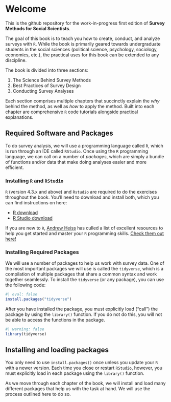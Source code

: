 <style>
  body {
  background-image: ("smss-hex.png");
  background-size: cover;
  background-repeat: no-repeat;
}
  
</style>

# Welcome {.unnumbered}

This is the github repository for the work-in-progress first edition of **Survey Methods for Social Scientists**. 

The goal of this book is to teach you how to create, conduct, and analyze surveys with `R`. While the book is primarily geared towards undergraduate students in the social sciences (political science, psychology, sociology, economics, etc.), the practical uses for this book can be extended to any discipline. 

The book is divided into three sections:

1. The Science Behind Survey Methods
2. Best Practices of Survey Design
3. Conducting Survey Analyses

Each section comprises multiple chapters that succinctly explain the _why_ behind the method, as well as _how_ to apply the method. Built into each chapter are comprehensive `R` code tutorials alongside practical explanations.

## Required Software and Packages

To do survey analysis, we will use a programming language called `R`, which is run through an IDE called `RStudio`. Once using the `R` programming language, we can call on a number of _packages_, which are simply a bundle of functions and/or data that make doing analyses easier and more efficient. 

### Installing `R` and `RStudio`

`R` (version 4.3.x and above) and `Rstudio` are required to do the exercises throughout the book. You'll need to download and install both, which you can find instructions on here:

- [R download](https://cran.r-project.org/)
- [R Studio download](https://posit.co/download/rstudio-desktop/)

If you are new to `R`, [Andrew Heiss](https://www.andrewheiss.com/) has culled a list of excellent resources to help you get started and master your `R` programming skills. [Check them out here!](https://datavizs22.classes.andrewheiss.com/resource/r/)


### Installing Required Packages
We will use a number of packages to help us work with survey data. One of the most important packages we will use is called the `tidyverse`, which is a compilation of multiple packages that share a common syntax and work together seamlessly. To install the `tidyverse` (or any package), you can use the following code:

```r
#| eval: false
install.packages("tidyverse")
```

After you have installed the package, you must explicitly load ("call") the package by using the `library()` function. If you do not do this, you will not be able to access the functions in the package. 

```r
#| warning: false
library(tidyverse)
```

::: {.callout-tip}
## Installing and loading packages

You only need to use `install.packages()` once unless you update your `R` with a newer version. Each time you close or restart `RStudio`, however, you must explicitly load in each package using the `library()` function. 

:::

As we move through each chapter of the book, we will install and load many different packages that help us with the task at hand. We will use the process outlined here to do so. 





